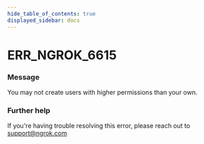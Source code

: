 ```yaml
---
hide_table_of_contents: true
displayed_sidebar: docs
---
```



# ERR_NGROK_6615

### Message

You may not create users with higher permissions than your own.

### Further help

If you're having trouble resolving this error, please reach out to [support@ngrok.com](mailto:support@ngrok.com?subject=Help%20with%20ERR_NGROK_6615)

<ErrorDetails error="err_ngrok_6615" />
